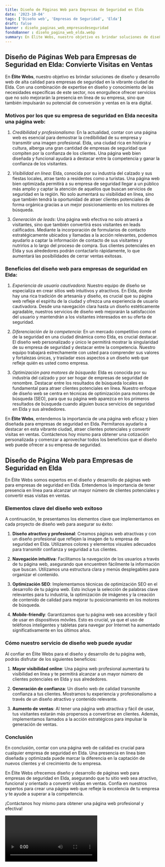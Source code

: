 ```yaml
---
title: Diseño de Páginas Web para Empresas de Seguridad en Elda
date: '2023-10-04'
tags: ['Diseño web', 'Empresas de Seguridad', 'Elda']
draft: false
banner : diseño_paginas_web_empresasdeseguridad
fondoBanner : diseño_pagina_web_elda.webp
summary: En Élite Webs, nuestro objetivo es brindar soluciones de diseño y desarrollo web de alta calidad para empresas de seguridad en la vibrante ciudad de Elda. Con una combinación de expertise en diseño y conocimiento de las necesidades específicas de este sector, nos enorgullece ofrecer servicios que no solo mejorarán la presencia en línea de su empresa, sino que también impulsarán su potencial de conversión y ventas en la era digital.
---
```


## Diseño de Páginas Web para Empresas de Seguridad en Elda: Convierte Visitas en Ventas

En **Élite Webs**, nuestro objetivo es brindar soluciones de diseño y desarrollo web de alta calidad para empresas de seguridad en la vibrante ciudad de Elda. Con una combinación de expertise en diseño y conocimiento de las necesidades específicas de este sector, nos enorgullece ofrecer servicios que no solo mejorarán la presencia en línea de su empresa, sino que también impulsarán su potencial de conversión y ventas en la era digital.

### Motivos por los que su empresa de seguridad en Elda necesita una página web:

1. _Credibilidad y profesionalismo_: En la actualidad, contar con una página web es esencial para demostrar la credibilidad de su empresa y transmitir una imagen profesional. Elda, una ciudad rica en historia y cultura, alberga una gran cantidad de empresas de seguridad que compiten por la confianza de los clientes. Una página web bien diseñada y funcional ayudará a destacar entre la competencia y ganar la confianza de los visitantes.

2. _Visibilidad en línea_: Elda, conocida por su industria del calzado y sus fiestas locales, atrae tanto a residentes como a turistas. Una página web bien optimizada permitirá a su empresa de seguridad llegar a un público más amplio y captar la atención de aquellos que buscan servicios de seguridad en la región. No solo aumentará su visibilidad en línea, sino que también tendrá la oportunidad de atraer clientes potenciales de forma orgánica gracias a un mejor posicionamiento en los motores de búsqueda.

3. _Generación de leads_: Una página web efectiva no solo atraerá a visitantes, sino que también convertirá esos visitantes en leads calificados. Mediante la incorporación de formularios de contacto estratégicamente ubicados y llamadas a la acción relevantes, podemos ayudarlo a captar la información de contacto de sus visitantes y nutrirlos a lo largo del proceso de compra. Sus clientes potenciales en Elda y sus alrededores podrán contactarlo rápidamente, lo que aumentará las posibilidades de cerrar ventas exitosas.

### Beneficios del diseño web para empresas de seguridad en Elda:

1. _Experiencia de usuario cautivadora_: Nuestro equipo de diseño se especializa en crear sitios web intuitivos y atractivos. En Elda, donde hay una rica tradición de artesanía y diseño, es crucial que su página web refleje el espíritu de la ciudad y ofrezca una experiencia de usuario cautivadora. Desde una navegación clara hasta un diseño estéticamente agradable, nuestros servicios de diseño web mejorarán la satisfacción del usuario y mantendrán a los visitantes interesados en su oferta de seguridad.

2. _Diferenciación de la competencia_: En un mercado competitivo como el de la seguridad en una ciudad dinámica como Elda, es crucial destacar. El diseño web personalizado y único le permitirá mostrar la singularidad de su empresa de seguridad y destacar entre la competencia. Nuestro equipo trabajará estrechamente con usted para comprender sus valores y fortalezas únicas, y trasladar esos aspectos a un diseño web que refleje quién es usted como empresa.

3. _Optimización para motores de búsqueda_: Elda es conocida por su industria del calzado y por ser hogar de empresas de seguridad de renombre. Destacar entre los resultados de búsqueda locales es fundamental para atraer clientes potenciales en línea. Nuestro enfoque de diseño web se centra en técnicas de optimización para motores de búsqueda (SEO), para que su página web aparezca en los primeros resultados de búsqueda cuando alguien busca servicios de seguridad en Elda y sus alrededores.

En **Élite Webs**, entendemos la importancia de una página web eficaz y bien diseñada para empresas de seguridad en Elda. Permítanos ayudarlo a destacar en esta vibrante ciudad, atraer clientes potenciales y convertir visitas en ventas. Contáctenos hoy mismo para obtener una cotización personalizada y comenzar a aprovechar todos los beneficios que el diseño web puede ofrecer a su empresa de seguridad.

<GifSeo />

<Cta />

## Diseño de Página Web para Empresas de Seguridad en Elda

En Élite Webs somos expertos en el diseño y desarrollo de páginas web para empresas de seguridad en Elda. Entendemos la importancia de tener presencia en línea para alcanzar un mayor número de clientes potenciales y convertir esas visitas en ventas.

### Elementos clave del diseño web exitoso

A continuación, te presentamos los elementos clave que implementamos en cada proyecto de diseño web para asegurar su éxito:

1. **Diseño atractivo y profesional**: Creamos páginas web atractivas y con un diseño profesional que reflejen la imagen de tu empresa de seguridad en Elda. Utilizamos colores y elementos visuales adecuados para transmitir confianza y seguridad a tus clientes.

2. **Navegación intuitiva**: Facilitamos la navegación de los usuarios a través de tu página web, asegurando que encuentren fácilmente la información que buscan. Utilizamos una estructura clara y menús desplegables para organizar el contenido.

3. **Optimización SEO**: Implementamos técnicas de optimización SEO en el desarrollo de tu página web. Esto incluye la selección de palabras clave relevantes para tu industria, la optimización de imágenes y la creación de contenido de calidad para mejorar tu posicionamiento en los motores de búsqueda.

4. **Mobile-friendly**: Garantizamos que tu página web sea accesible y fácil de usar en dispositivos móviles. Esto es crucial, ya que el uso de teléfonos inteligentes y tabletas para navegar por Internet ha aumentado significativamente en los últimos años.

### Cómo nuestro servicio de diseño web puede ayudar

Al confiar en Élite Webs para el diseño y desarrollo de tu página web, podrás disfrutar de los siguientes beneficios:

1. **Mayor visibilidad online**: Una página web profesional aumentará tu visibilidad en línea y te permitirá alcanzar a un mayor número de clientes potenciales en Elda y sus alrededores.

2. **Generación de confianza**: Un diseño web de calidad transmite confianza a tus clientes. Mostramos tu experiencia y profesionalismo a través de un diseño atractivo y contenido relevante.

3. **Aumento de ventas**: Al tener una página web atractiva y fácil de usar, tus visitantes estarán más propensos a convertirse en clientes. Además, implementamos llamados a la acción estratégicos para impulsar la generación de ventas.

### Conclusión

En conclusión, contar con una página web de calidad es crucial para cualquier empresa de seguridad en Elda. Una presencia en línea bien diseñada y optimizada puede marcar la diferencia en la captación de nuevos clientes y el crecimiento de tu empresa.

En Élite Webs ofrecemos diseño y desarrollo de páginas web para empresas de seguridad en Elda, asegurando que tu sitio web sea atractivo, funcional y orientado a convertir visitas en ventas. Confía en nuestros expertos para crear una página web que refleje la excelencia de tu empresa y te ayude a superar a la competencia.

¡Contáctanos hoy mismo para obtener una página web profesional y efectiva!

<Video />

<CtaBot job='Empresas de Seguridad' city='Elda'/>

<Gmaps query='Elda+españa+maps' />